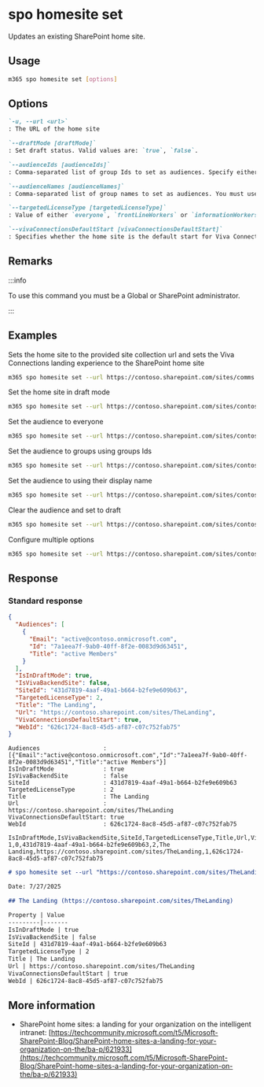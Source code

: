 
# spo homesite set

Updates an existing SharePoint home site.

## Usage

```sh
m365 spo homesite set [options]
```

## Options

```md definition-list
`-u, --url <url>`
: The URL of the home site

`--draftMode [draftMode]` 
: Set draft status. Valid values are: `true`, `false`.

`--audienceIds [audienceIds]` 
: Comma-separated list of group Ids to set as audiences. Specify either `audienceIds` or `audienceNames`, but not both.

`--audienceNames [audienceNames]` 
: Comma-separated list of group names to set as audiences. You must use either `audienceIds` or `audienceNames`, but not both. Pass `''` to clear audience.

`--targetedLicenseType [targetedLicenseType]` 
: Value of either `everyone`, `frontLineWorkers` or `informationWorkers` to create an experience for a distinct audience by license type.

`--vivaConnectionsDefaultStart [vivaConnectionsDefaultStart]`
: Specifies whether the home site is the default start for Viva Connections. Accepts `true` or `false`.
```

<Global />

## Remarks

:::info

To use this command you must be a Global or SharePoint administrator.

:::

## Examples

Sets the home site to the provided site collection url and sets the Viva Connections landing experience to the SharePoint home site

```sh
m365 spo homesite set --url https://contoso.sharepoint.com/sites/comms --vivaConnectionsDefaultStart true
```

Set the home site in draft mode

```sh
m365 spo homesite set --url https://contoso.sharepoint.com/sites/contosoportal --draftMode true
```

Set the audience to everyone

```sh
m365 spo homesite set --url https://contoso.sharepoint.com/sites/contosoportal --targetedLicenseType "everyone"
```

Set the audience to groups using groups Ids

```sh
m365 spo homesite set --url https://contoso.sharepoint.com/sites/contosoportal --audienceIds "978b5280-4f80-47ea-a1db-b0d1d2fb1ba4,21af775d-17b3-4637-94a4-2ba8625277cb"
```

Set the audience to using their display name

```sh
m365 spo homesite set --url https://contoso.sharepoint.com/sites/contosoportal --audienceNames "Marketing, IT department"
```

Clear the audience and set to draft 

```sh
m365 spo homesite set --url https://contoso.sharepoint.com/sites/contosoportal --audienceNames '' --draftMode true
```

Configure multiple options

```sh
m365 spo homesite set --url https://contoso.sharepoint.com/sites/contosoportal --audienceNames 'Marketing, IT department' --draftMode true --targetedLicenseType "everyone" --vivaConnectionsDefaultStart true
```

## Response

### Standard response

<Tabs>
  <TabItem value="JSON">

  ```json
  {
    "Audiences": [
      {
        "Email": "active@contoso.onmicrosoft.com",
        "Id": "7a1eea7f-9ab0-40ff-8f2e-0083d9d63451",
        "Title": "active Members"
      }
    ],
    "IsInDraftMode": true,
    "IsVivaBackendSite": false,
    "SiteId": "431d7819-4aaf-49a1-b664-b2fe9e609b63",
    "TargetedLicenseType": 2,
    "Title": "The Landing",
    "Url": "https://contoso.sharepoint.com/sites/TheLanding",
    "VivaConnectionsDefaultStart": true,
    "WebId": "626c1724-8ac8-45d5-af87-c07c752fab75"
  }
  ```

  </TabItem>
  <TabItem value="Text">

  ```text
  Audiences                  : [{"Email":"active@contoso.onmicrosoft.com","Id":"7a1eea7f-9ab0-40ff-8f2e-0083d9d63451","Title":"active Members"}]
  IsInDraftMode              : true
  IsVivaBackendSite          : false
  SiteId                     : 431d7819-4aaf-49a1-b664-b2fe9e609b63
  TargetedLicenseType        : 2
  Title                      : The Landing
  Url                        : https://contoso.sharepoint.com/sites/TheLanding
  VivaConnectionsDefaultStart: true
  WebId                      : 626c1724-8ac8-45d5-af87-c07c752fab75
  ```

  </TabItem>
  <TabItem value="CSV">

  ```csv
  IsInDraftMode,IsVivaBackendSite,SiteId,TargetedLicenseType,Title,Url,VivaConnectionsDefaultStart,WebId
  1,0,431d7819-4aaf-49a1-b664-b2fe9e609b63,2,The Landing,https://contoso.sharepoint.com/sites/TheLanding,1,626c1724-8ac8-45d5-af87-c07c752fab75
  ```
  
  </TabItem>
  <TabItem value="Markdown">

  ```md
  # spo homesite set --url "https://contoso.sharepoint.com/sites/TheLanding" --vivaConnectionsDefaultStart "true" --audienceNames "active"

  Date: 7/27/2025

  ## The Landing (https://contoso.sharepoint.com/sites/TheLanding)

  Property | Value
  ---------|-------
  IsInDraftMode | true
  IsVivaBackendSite | false
  SiteId | 431d7819-4aaf-49a1-b664-b2fe9e609b63
  TargetedLicenseType | 2
  Title | The Landing
  Url | https://contoso.sharepoint.com/sites/TheLanding
  VivaConnectionsDefaultStart | true
  WebId | 626c1724-8ac8-45d5-af87-c07c752fab75
  ```
  </TabItem>
</Tabs>

## More information

- SharePoint home sites: a landing for your organization on the intelligent intranet: [https://techcommunity.microsoft.com/t5/Microsoft-SharePoint-Blog/SharePoint-home-sites-a-landing-for-your-organization-on-the/ba-p/621933](https://techcommunity.microsoft.com/t5/Microsoft-SharePoint-Blog/SharePoint-home-sites-a-landing-for-your-organization-on-the/ba-p/621933)
